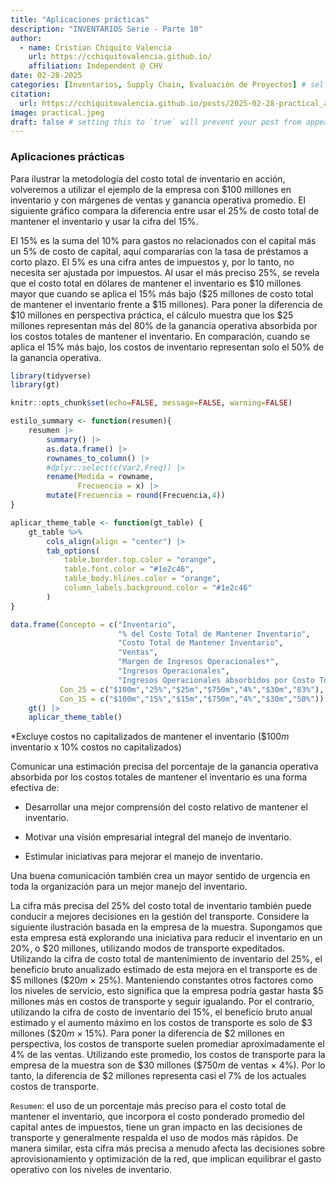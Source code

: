 ```yaml
---
title: "Aplicaciones prácticas"
description: "INVENTARIOS Serie - Parte 10"
author:
  - name: Cristian Chiquito Valencia
    url: https://cchiquitovalencia.github.io/
    affiliation: Independent @ CHV
date: 02-28-2025
categories: [Inventarios, Supply Chain, Evaluación de Proyectos] # self-defined categories
citation: 
  url: https://cchiquitovalencia.github.io/posts/2025-02-28-practical_applications/
image: practical.jpeg
draft: false # setting this to `true` will prevent your post from appearing on your listing page until you're ready!
---
```


### Aplicaciones prácticas

Para ilustrar la metodología del costo total de inventario en acción, volveremos a utilizar el ejemplo de la empresa con $\$100$ millones en inventario y con márgenes de ventas y ganancia operativa promedio. El siguiente gráfico compara la diferencia entre usar el $25\%$ de costo total de mantener el inventario y usar la cifra del $15\%$.

El $15\%$ es la suma del $10\%$ para gastos no relacionados con el capital más un $5\%$ de costo de capital, aquí compararías con la tasa de préstamos a corto plazo. El $5\%$ es una cifra antes de impuestos y, por lo tanto, no necesita ser ajustada por impuestos. Al usar el más preciso $25\%$, se revela que el costo total en dólares de mantener el inventario es $\$10$ millones mayor que cuando se aplica el $15\%$ más bajo ($\$25$ millones de costo total de mantener el inventario frente a $\$15$ millones). Para poner la diferencia de $\$10$ millones en perspectiva práctica, el cálculo muestra que los $\$25$ millones representan más del $80\%$ de la ganancia operativa absorbida por los costos totales de mantener el inventario. En comparación, cuando se aplica el $15\%$ más bajo, los costos de inventario representan solo el $50\%$ de la ganancia operativa.

```r
library(tidyverse)
library(gt)

knitr::opts_chunk$set(echo=FALSE, message=FALSE, warning=FALSE)

estilo_summary <- function(resumen){
    resumen |> 
        summary() |> 
        as.data.frame() |> 
        rownames_to_column() |> 
        #dplyr::select(c(Var2,Freq)) |> 
        rename(Medida = rowname,
               Frecuencia = x) |> 
        mutate(Frecuencia = round(Frecuencia,4))
}

aplicar_theme_table <- function(gt_table) {
    gt_table %>%
        cols_align(align = "center") |> 
        tab_options(
            table.border.top.color = "orange",
            table.font.color = "#1e2c46",
            table_body.hlines.color = "orange",
            column_labels.background.color = "#1e2c46"
        )
}
```

```r
data.frame(Concepto = c("Inventario",
                        "% del Costo Total de Mantener Inventario",
                        "Costo Total de Mantener Inventario",
                        "Ventas",
                        "Margen de Ingresos Operacionales*",
                        "Ingresos Operacionales",
                        "Ingresos Operacionales absorbidos por Costo Total de Mantener Inventario"),
           Con_25 = c("$100m","25%","$25m","$750m","4%","$30m","83%"),
           Con_15 = c("$100m","15%","$15m","$750m","4%","$30m","50%")) |> 
    gt() |> 
    aplicar_theme_table()
```

\*Excluye costos no capitalizados de mantener el inventario ($\$100m$ inventario x $10\%$ costos no capitalizados)

Comunicar una estimación precisa del porcentaje de la ganancia operativa absorbida por los costos totales de mantener el inventario es una forma efectiva de:

-   Desarrollar una mejor comprensión del costo relativo de mantener el inventario.

-   Motivar una visión empresarial integral del manejo de inventario.

-   Estimular iniciativas para mejorar el manejo de inventario.

Una buena comunicación también crea un mayor sentido de urgencia en toda la organización para un mejor manejo del inventario.

La cifra más precisa del $25\%$ del costo total de inventario también puede conducir a mejores decisiones en la gestión del transporte. Considere la siguiente ilustración basada en la empresa de la muestra. Supongamos que esta empresa está explorando una iniciativa para reducir el inventario en un $20\%$, o $\$20$ millones, utilizando modos de transporte expeditados. Utilizando la cifra de costo total de mantenimiento de inventario del $25\%$, el beneficio bruto anualizado estimado de esta mejora en el transporte es de $\$5$ millones ($\$20m$ × $25\%$). Manteniendo constantes otros factores como los niveles de servicio, esto significa que la empresa podría gastar hasta $\$5$ millones más en costos de transporte y seguir igualando. Por el contrario, utilizando la cifra de costo de inventario del $15\%$, el beneficio bruto anual estimado y el aumento máximo en los costos de transporte es solo de $\$3$ millones ($\$20m$ × $15\%$). Para poner la diferencia de $\$2$ millones en perspectiva, los costos de transporte suelen promediar aproximadamente el $4\%$ de las ventas. Utilizando este promedio, los costos de transporte para la empresa de la muestra son de $\$30$ millones ($\$750m$ de ventas × $4\%$). Por lo tanto, la diferencia de $\$2$ millones representa casi el $7\%$ de los actuales costos de transporte.

`Resumen`: el uso de un porcentaje más preciso para el costo total de mantener el inventario, que incorpora el costo ponderado promedio del capital antes de impuestos, tiene un gran impacto en las decisiones de transporte y generalmente respalda el uso de modos más rápidos. De manera similar, esta cifra más precisa a menudo afecta las decisiones sobre aprovisionamiento y optimización de la red, que implican equilibrar el gasto operativo con los niveles de inventario.
